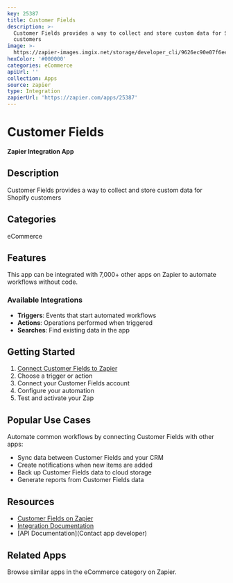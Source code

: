 ```yaml
---
key: 25387
title: Customer Fields
description: >-
  Customer Fields provides a way to collect and store custom data for Shopify
  customers
image: >-
  https://zapier-images.imgix.net/storage/developer_cli/9626ec90e07f6eedddf406136810a600_4.png?auto=format%2Ccompress&ixlib=python-3.0.0&q=50
hexColor: '#000000'
categories: eCommerce
apiUrl: ''
collection: Apps
source: zapier
type: Integration
zapierUrl: 'https://zapier.com/apps/25387'
---
```

# Customer Fields

**Zapier Integration App**

## Description

Customer Fields provides a way to collect and store custom data for Shopify customers

## Categories

eCommerce

## Features

This app can be integrated with 7,000+ other apps on Zapier to automate workflows without code.

### Available Integrations

- **Triggers**: Events that start automated workflows
- **Actions**: Operations performed when triggered
- **Searches**: Find existing data in the app

## Getting Started

1. [Connect Customer Fields to Zapier](https://zapier.com/apps/25387)
2. Choose a trigger or action
3. Connect your Customer Fields account
4. Configure your automation
5. Test and activate your Zap

## Popular Use Cases

Automate common workflows by connecting Customer Fields with other apps:

- Sync data between Customer Fields and your CRM
- Create notifications when new items are added
- Back up Customer Fields data to cloud storage
- Generate reports from Customer Fields data

## Resources

- [Customer Fields on Zapier](https://zapier.com/apps/25387)
- [Integration Documentation](https://zapier.com/apps/25387/integrations)
- [API Documentation](Contact app developer)

## Related Apps

Browse similar apps in the eCommerce category on Zapier.
